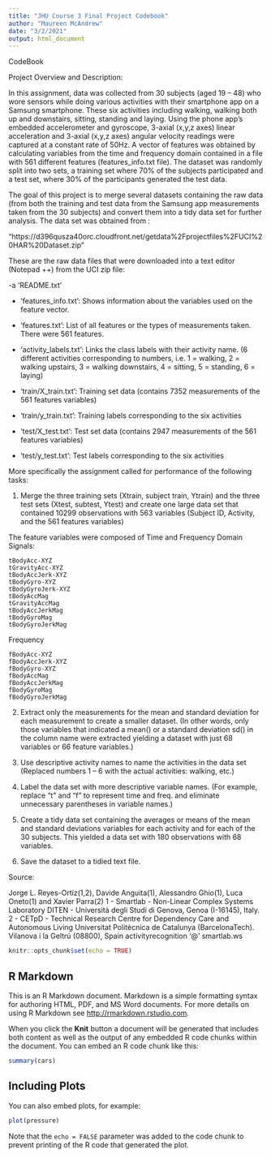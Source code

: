 ---
title: "JHU Course 3 Final Project Codebook"
author: "Maureen McAndrew"
date: "3/2/2021"
output: html_document
---
CodeBook

Project Overview and Description: 

In this assignment, data was collected from 30 subjects (aged 19 – 48) who wore sensors while doing various activities with their smartphone app on a Samsung smartphone. These six activities including walking, walking both up and downstairs, sitting, standing and laying. Using the phone app’s embedded accelerometer and gyroscope,  3-axial (x,y,z axes) linear acceleration and 3-axial (x,y,z axes) angular velocity readings were captured at a constant rate of 50Hz.  A vector of features was obtained by calculating variables from the time and frequency domain contained in a file with 561 different features (features_info.txt file). The dataset was randomly split into two sets, a training set where 70% of the subjects participated and a test set, where 30% of the participants generated the test data.

The goal of this project is to merge several datasets containing the raw data (from both the training and test data from the Samsung app measurements taken from the 30 subjects) and convert them into  a tidy data set for further analysis. The data set was obtained from :

 "https://d396qusza40orc.cloudfront.net/getdata%2Fprojectfiles%2FUCI%20HAR%20Dataset.zip"

These are the raw data files that were downloaded into a text editor (Notepad ++) from the UCI zip file:

-a 'README.txt'

- 'features_info.txt': Shows information about the variables used on the feature vector.

- 'features.txt': List of all features or the types of measurements taken. There were 561 features.

- 'activity_labels.txt': Links the class labels with their activity name. (6 different activities corresponding to numbers, i.e. 1 = walking, 2 = walking upstairs, 3 = walking downstairs, 4 = sitting,  5 = standing, 6 = laying)

- 'train/X_train.txt': Training set data (contains 7352 measurements of the 561 features variables)

- 'train/y_train.txt': Training labels corresponding to the six activities

- 'test/X_test.txt': Test set data (contains 2947 measurements of the 561 features variables)

- 'test/y_test.txt': Test labels corresponding to the six activities

 More specifically the assignment called for performance of the following tasks: 

1.	Merge the three training sets (Xtrain, subject train, Ytrain) and the three test sets (Xtest, subtest, Ytest) and create one large data set that contained 10299 observations with 563 variables (Subject ID, Activity, and the 561 features variables)

The feature variables were composed of Time and Frequency Domain Signals:

    tBodyAcc-XYZ
    tGravityAcc-XYZ
    tBodyAccJerk-XYZ
    tBodyGyro-XYZ
    tBodyGyroJerk-XYZ
    tBodyAccMag
    tGravityAccMag
    tBodyAccJerkMag
    tBodyGyroMag
    tBodyGyroJerkMag

Frequency 

    fBodyAcc-XYZ
    fBodyAccJerk-XYZ
    fBodyGyro-XYZ
    fBodyAccMag
    fBodyAccJerkMag
    fBodyGyroMag
    fBodyGyroJerkMag


2.	Extract only the measurements for the mean and standard deviation for each measurement to create a smaller dataset. (In other words, only those variables that indicated a mean() or a standard deviation sd() in the column name were extracted yielding a dataset with just 68 variables or 66 feature variables.)

3.	Use descriptive activity names to name the activities in the data set (Replaced numbers 1 – 6 with the actual activities: walking, etc.)

4.	Label the data set with more descriptive variable names. (For example, replace “t” and “f” to represent time and freq. and eliminate unnecessary parentheses in variable names.)

5.	Create a tidy data set containing the averages or means of the mean and standard deviations variables for each activity and for each of the 30 subjects. This yielded a data set with 180 observations with 68 variables.

6.	Save the dataset to a tidied text file.

Source:

Jorge L. Reyes-Ortiz(1,2), Davide Anguita(1), Alessandro Ghio(1), Luca Oneto(1) and Xavier Parra(2)
1 - Smartlab - Non-Linear Complex Systems Laboratory DITEN - Università degli Studi di Genova, Genoa (I-16145), Italy.
2 - CETpD - Technical Research Centre for Dependency Care and Autonomous Living Universitat Politècnica de Catalunya (BarcelonaTech). Vilanova i la Geltrú (08800), Spain activityrecognition '@' smartlab.ws 


```{r setup, include=FALSE}
knitr::opts_chunk$set(echo = TRUE)
```

## R Markdown

This is an R Markdown document. Markdown is a simple formatting syntax for authoring HTML, PDF, and MS Word documents. For more details on using R Markdown see <http://rmarkdown.rstudio.com>.

When you click the **Knit** button a document will be generated that includes both content as well as the output of any embedded R code chunks within the document. You can embed an R code chunk like this:

```{r cars}
summary(cars)
```

## Including Plots

You can also embed plots, for example:

```{r pressure, echo=FALSE}
plot(pressure)
```

Note that the `echo = FALSE` parameter was added to the code chunk to prevent printing of the R code that generated the plot.
